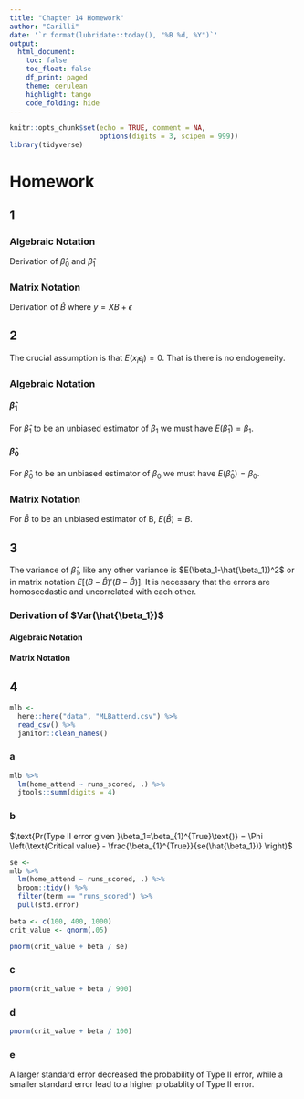 ```yaml
---
title: "Chapter 14 Homework"
author: "Carilli"
date: '`r format(lubridate::today(), "%B %d, %Y")`'
output: 
  html_document:
    toc: false
    toc_float: false
    df_print: paged
    theme: cerulean
    highlight: tango
    code_folding: hide
---
```


```r
knitr::opts_chunk$set(echo = TRUE, comment = NA,
                      options(digits = 3, scipen = 999))
library(tidyverse)
```

# Homework {.tabset}

## 1 {.tabset}

### Algebraic Notation 

Derivation of $\hat\beta_0$ and $\hat\beta_1$  


\begin{align}

y_i &= \beta_0 + \beta_1X_i + \epsilon_i \\

\hat\epsilon_i &= y_i - \hat\beta_0-\hat\beta_1x_i \\

\sum{\hat\epsilon_i^2}&= \sum (y_i - \hat\beta_0-\hat\beta_1x_i)^2 \\

\frac{\partial\sum{\hat\epsilon_i^2}}{\partial\hat\beta_0}&= -2\sum(y_i - \hat\beta_0-\hat\beta_1x_i) \\

\frac{\partial\sum{\hat\epsilon_i^2}}{\partial\hat\beta_1}&= -2x_i\sum(y_i - \hat\beta_0-\hat\beta_1x_i) \\

\text{to minimize the sum of squared residuals set} \frac{\partial\sum{\hat\epsilon_i^2}}{\partial\hat\beta_0}&= 0 \\
\text{and} \frac{\partial\sum{\hat\epsilon_i^2}}{\partial\hat\beta_1}&=0 \\ 

\text{we have two equations and two unkowns} \hat\beta_0 \text{ and } \hat\beta_1 \\

-2\sum(y_i - \hat\beta_0-\hat\beta_1x_i) &= 0 \\ 

\sum(y_i - \hat\beta_0-\hat\beta_1x_i) &= 0 \\

\sum y_i- n\hat\beta_0 - \hat\beta_1\sum x_i & = 0\\

\hat\beta_0  &= \bar y_i-  \hat\beta_1\bar x_i\\

-2x_i\sum(y_i - \hat\beta_0-\hat\beta_1x_i) &= 0 \\

x_i\sum(y_i - \hat\beta_0-\hat\beta_1x_i) &= 0 \\

\text{subsitute for } \hat\beta_0 \text{ and distribute } x_i\\

\sum(x_iy_i - x_i(\bar y_i-  \hat\beta_1\bar x_i)- \hat\beta_1x_i) &= 0 \\

\sum(x_1y_i - x_i\bar y_i +  \hat\beta_1 x_i \bar x_i- \hat\beta_1x_i^2) &= 0 \\

\sum x_1y_i - \bar y_i \sum x_i +  \hat\beta_1 \bar x_i \sum x_i - \hat\beta_1 \sum x_i^2 &= 0 \\

 \hat\beta_1 (\bar x_i \sum x_i -  \sum x_i^2) &= \bar y_i \sum x_i - \sum x_1y_i \\
 
 \hat\beta_1 (\frac{\sum x_i}{n}\sum x_i -  \sum x_i^2) &= \frac{\sum y_i}{n} \sum x_i - \sum x_1y_i    \\
 
 \text{multiply both sides by }-n \\
 
 \hat\beta_1 \left(n \sum x_i^2 - \left[\sum x_i\right]^2 \right) &= n \sum x_1y_i - \sum y_i \sum x_i  \\
 
 \\
 
 \hat\beta_1 &= \frac{n \sum x_i^2 - \left(\sum x_i\right)^2}{n \sum x_1y_i - \sum y_i \sum x_i } \\
 
 \\
 
 &= \frac{\sum(x_i-\bar x)(y_i - \bar y)}{\sum(x_i - \bar x)^2}

\end{align}


### Matrix Notation

Derivation of $\hat B$ where $y = XB + \epsilon$

\begin{align}

\hat\epsilon &= y - X\hat B \\

\hat\epsilon^T\hat\epsilon &= (y-X\hat B)^T(y-X\hat B) \\

&= y^Ty - \hat B^TX^Ty - y^TX\hat B - \hat B^TX^TX\hat B \\

&= y^Ty -2\hat B^TX^Ty - \hat B^TX^TX\hat B\\

\frac{\partial \hat\epsilon^T\hat\epsilon}{\partial \hat B} &= 2X^Ty - 2X^TX\hat B \\\\

\text{set the derivative = 0 and solve for }\hat B \\\\

2X^Ty -2X^TX\hat B &= 0 \\

\hat BX^TX &= X^Ty \\

(X^TX)^{-1}\hat B(X^TX) &= (X^TX)^{-1}X^Ty \\

\hat B&= (X^TX)^{-1}X^Ty

\end{align}





## 2 {.tabset}

The crucial assumption is that $E(x_i\epsilon_i)=0.$ That is there is no endogeneity.

### Algebraic Notation {.tabset}

#### $\hat\beta_1$

For $\hat\beta_1$ to be an unbiased estimator of $\beta_1$ we must have $E(\hat\beta_1) = \beta_1$.

\begin{align}

E(\hat\beta_1) &=

E \left[\frac{\sum(x_i-\bar x)(y_i - \bar y)}{\sum(x_i - \bar x)^2}\right] \\\\

&=E \left[\frac{\sum(x_i-\bar x)(\beta_1x_i+\epsilon_i - \bar y)}{\sum(x_i - \bar x)^2}\right] \\\\

&=\frac{1}{\sum(x_i - \bar x)^2} E\left[\sum(x_i-\bar x)(\beta_1x_i+\epsilon_i - \bar y)\right] \\\\

&=\frac{1}{\sum(x_i - \bar x)^2} E\left[\sum(\beta_1x_i^2 - \beta_1x_i\bar x + x_i\epsilon_i - \bar x\epsilon_i - x_i\bar y + \bar x \bar y)\right] \\\\

&=\frac{1}{\sum(x_i - \bar x)^2} E\left[\sum(\beta_1(x_i^2 - x_i\bar x) + x_i\epsilon_i - \bar x\epsilon_i - \bar y(x_i - \bar x)\right] \\\\

&=\frac{1}{\sum(x_i - \bar x)^2} E\left[\beta_1\sum(x_i^2 - x_i\bar x) + \sum x_i\epsilon_i - \bar x\sum\epsilon_i - \bar y\sum(x_i - \bar x)\right] \\\\

\text{using } \sum{(x_i-\bar x) = 0}  \\
\text{and }\sum(x_i^2 - x_i\bar x) = \sum(x_i - \bar x)^2 \\
\text{and } \sum\epsilon_i=0 \\
\text{yields} \\

&=\frac{1}{\sum(x_i - \bar x)^2} \left(\beta_1\sum(x_i - \bar x)^2 + \sum E(x_i\epsilon_i) \right) \\\\

E(\hat\beta_1) &= \beta_1 + \frac{1}{\sum(x_i - \bar x)^2} \sum E(x_i\epsilon_i) \\\\

\text{If } x_i \text{ and } \epsilon_i \text{ are not correlated, } E(x_i\epsilon_i) = 0, \\\\

\text{we have } E(\hat\beta_1) &= \beta_1

\end{align}


#### $\hat\beta_0$

For $\hat\beta_0$ to be an unbiased estimator of $\beta_0$ we must have $E(\hat\beta_0) = \beta_0$.


\begin{align}
\hat\beta_0  &= \bar y_i-  \hat\beta_1\bar x_i\\\\

E(\hat\beta_0)  &= E(\bar y_i-  \hat\beta_1\bar x_i)\\\\

&= \bar y_i-  \beta_1\bar x_i\\\\ 

&= \frac{\sum y_i}{n} -  \beta_1\bar x_i\\\\ 

&= \frac{\sum( \beta_0 + \beta_1x_i + \epsilon_i)}{n} -  \beta_1\bar x_i\\\\ 

&= \frac{\sum\beta_0}{n} + \frac{\sum\beta_1x_i}{n} + \frac{\sum \epsilon_i}{n} -  \beta_1\bar x_i\\\\

&= \frac{n\beta_0}{n} + \frac{\beta_1\sum x_i}{n} + \frac{\sum \epsilon_i}{n}-  \beta_1\bar x_i\\\\

&= \beta_0 + \beta_1 \bar{x} - \beta_1\bar{x} + \frac{\sum \epsilon_i}{n} \\\\

& =\beta_0

\end{align}



### Matrix Notation

For $\hat B$ to be an unbiased estimator of B, $E(\hat B) = B$.


\begin{align}
\hat B &= (X^TX)^{-1}X^Ty \\\\
E(\hat B) &= E\left[ (X^TX)^{-1}X^T (XB + \epsilon) \right]\\\\

&= E\left[ (X^TX)^{-1}X^TXB +  (X^TX)^{-1}X^T \epsilon) \right]\\\\

&= E\left[B +  (X^TX)^{-1}X^T \epsilon) \right]\\\\

&= B + (X^TX)^{-1}E\left[X^T \epsilon \right]\\\\

\text{If } X^T \text{ and } \epsilon \text{ are uncorrelated, then } E\left[X^T\epsilon\right] = 0,

\text{then } \\\\

&= B
\end{align}



## 3 {.tabset}

The variance of $\hat\beta_1$, like any other variance is $E(\beta_1-\hat{\beta_1})^2$ or in matrix notation $E\left[(B-\hat{B})'(B-\hat{B})\right]$. It is necessary that the errors are homoscedastic and uncorrelated with each other.

### Derivation of $Var(\hat{\beta_1})$ {.tabset}

#### Algebraic Notation



\begin{align}

\hat{\beta_1} &= \frac{\sum(x_i-\bar x)(\beta_1x_i+\epsilon_i - \bar y)}{\sum(x_i - \bar x)^2}\\\\

&= \frac{1}{\sum(x_i - \bar x)^2} \sum(\beta_1x_i^2 - \beta_1x_i\bar x + x_i\epsilon_i - \bar x\epsilon_i - x_i\bar y + \bar x \bar y)\\\\

&= \frac{1}{\sum(x_i - \bar x)^2} \left[ \beta_1\sum{x_i^2} - \beta_1\bar{x}\sum{x_i} + \sum{x_i\epsilon_i} - \bar{x}\sum\epsilon_i - \bar{y}\sum{x_i} + n\bar{x} \bar{y}\right]\\\\

&= \frac{1}{\sum(x_i - \bar x)^2} \left[ \beta_1\sum{x_i^2} - \beta_1\bar{x}\sum{x_i} + \sum{x_i\epsilon_i}  - \bar{y}\sum{x_i} + n\frac{\sum{x}}{n}\bar{y}\right]\\\\

&= \frac{1}{\sum(x_i - \bar x)^2} \left[ \beta_1\sum{x_i^2} - \beta_1\bar{x}\sum{x_i} + \sum{x_i\epsilon_i} \right]\\\\

&= \frac{1}{\sum(x_i - \bar x)^2} \left[ \beta_1\sum{x_i^2} - \beta_1\frac{\sum{x_i}}{n}\sum{x_i} + \sum{x_i\epsilon_i} \right]\\\\

&= \frac{1}{\sum(x_i - \bar x)^2} \left[ \beta_1\left(\sum{x_i^2} - \frac{\left(\sum{x_i}\right)^2}{n}\right) + \sum{x_i\epsilon_i} \right]\\\\

&= \beta_1 + \sum\frac{x_i\epsilon_i}{(x_i-\bar{x})^2} \\\\

\mathrm{var}(\hat{\beta_1}) &= \mathrm{var}\left[\sum\frac{x_i\epsilon_i}{(x_i-\bar{x})^2} \right]\\\\

&= \left[\frac{1}{\sum(x_i-\bar{x})^2}\right]^2 \mathrm{var}\left[\sum{x_i\epsilon_i}\right] \\\\

&= \left[\frac{1}{\sum(x_i-\bar{x})^2}\right]^2 \sum{\mathrm{var}[x_i]} \mathrm{var}\left[\epsilon_i\right] \\\\

&= \left[\frac{1}{\sum(x_i-\bar{x})^2}\right]^2 \sum{\frac{\sum{(x_i - \bar{x_i})^2}}{n}} \sigma^2 \\\\

&= \frac{1}{\sum(x_i-\bar{x})^2}  \sigma^2 \\\\



\end{align}


#### Matrix Notation


\begin{align}
\hat{B} &= B + (X^TX)^{-1}X^T\epsilon\\

\hat{B} - B & = (X^TX)^{-1}X^T\epsilon\\

\mathrm{var-cov}(\hat{B}) &= E\left[(B - \hat B)(B-\hat B)^T \right]\\


&= E\left[\left[(X^TX)^{-1}X^T\epsilon\right]\left[(X^TX)^{-1}X^T\epsilon\right]^T \right] \\

&= E\left[(X^TX)^{-1}X^T\epsilon\epsilon^TX(X^TX)^{-1}\right] \\

&= (X^TX)^{-1}X^TE\left[\epsilon\epsilon^T\right]X(X^TX)^{-1} \\

&= (X^TX)^{-1}X^T\sigma^2X(X^TX)^{-1} \\

&= \sigma^2(X^TX)^{-1}X^TX(X^TX)^{-1} \\

&= \sigma^2(X^TX)^{-1}
\end{align}

## 4 {.tabset}

```r
mlb <-
  here::here("data", "MLBattend.csv") %>% 
  read_csv() %>% 
  janitor::clean_names()
```

### a

```r
mlb %>% 
  lm(home_attend ~ runs_scored, .) %>% 
  jtools::summ(digits = 4)
```

### b

$\text{Pr(Type II error given }\beta_1=\beta_{1}^{True}\text{)} = \Phi \left(\text{Critical value} - \frac{\beta_{1}^{True}}{se(\hat{\beta_1})}  \right)$

```r
se <- 
mlb %>% 
  lm(home_attend ~ runs_scored, .) %>% 
  broom::tidy() %>% 
  filter(term == "runs_scored") %>% 
  pull(std.error)

beta <- c(100, 400, 1000)
crit_value <- qnorm(.05)

pnorm(crit_value + beta / se)
```

### c

```r
pnorm(crit_value + beta / 900)
```

### d

```r
pnorm(crit_value + beta / 100)
```

### e

A larger standard error decreased the probability of Type II error, while a smaller standard error lead to a higher probablity of Type II error.
